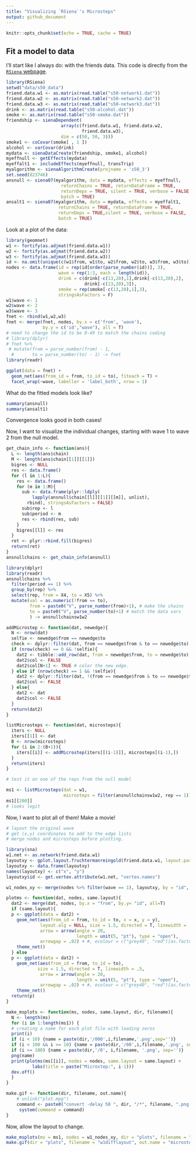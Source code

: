 ```yaml
---
title: "Visualizing `RSiena`'s Microsteps"
output: github_document
---
```


```r
knitr::opts_chunk$set(echo = TRUE, cache = TRUE)
```

## Fit a model to data

I'll start like I always do: with the friends data. This code is directly from the [`RSiena` webpage](https://www.stats.ox.ac.uk/~snijders/siena/Rscript02SienaVariableFormat.R). 

```r
library(RSiena)
setwd("data/s50_data")
friend.data.w1 <- as.matrix(read.table("s50-network1.dat"))
friend.data.w2 <- as.matrix(read.table("s50-network2.dat"))
friend.data.w3 <- as.matrix(read.table("s50-network3.dat"))
drink <- as.matrix(read.table("s50-alcohol.dat"))
smoke <- as.matrix(read.table("s50-smoke.dat"))
friendship <- sienaDependent(
                     array(c(friend.data.w1, friend.data.w2,
                             friend.data.w3),
                     dim = c(50, 50, 3)))
smoke1 <- coCovar(smoke[ , 1 ])
alcohol <- varCovar(drink)
mydata <- sienaDataCreate(friendship, smoke1, alcohol)
myeffnull <- getEffects(mydata)
myeffalt1 <- includeEffects(myeffnull, transTrip)
myalgorithm <- sienaAlgorithmCreate(projname = 's50_3')
set.seed(823746)
ansnull <- siena07(myalgorithm, data = mydata, effects = myeffnull,
	                 returnChains = TRUE, returnDataFrame = TRUE,
	                 returnDeps = TRUE, silent = TRUE, verbose = FALSE,
	                 batch = TRUE)
ansalt1 <- siena07(myalgorithm, data = mydata, effects = myeffalt1,
                    returnChains = TRUE, returnDataFrame = TRUE,
                    returnDeps = TRUE,silent = TRUE, verbose = FALSE,
                    batch = TRUE)
```

Look at a plot of the data: 

```r
library(geomnet)
w1 <- fortify(as.adjmat(friend.data.w1))
w2 <- fortify(as.adjmat(friend.data.w2))
w3 <- fortify(as.adjmat(friend.data.w3))
id <- na.omit(unique(c(w1$from, w1$to, w2$from, w2$to, w3$from, w3$to)))
nodes <- data.frame(id = rep(id[order(parse_number(id))], 3),
                    wave = rep(1:3, each = length(id)),
                    drink = c(drink[-c(13,20),1],drink[-c(13,20),2],
                              drink[-c(13,20),3]), 
                    smoke = rep(smoke[-c(13,20),1],3),
                    stringsAsFactors = F)
w1$wave <- 1
w2$wave <- 2
w3$wave <- 3
fnet <- rbind(w1,w2,w3)
fnet <- merge(fnet, nodes, by.x = c('from', 'wave'),
              by.y = c('id',"wave"), all = T)
# need to change the id to be 0-49 to match the chains coding
# library(dplyr)
# fnet %>% 
 # mutate(from = parse_number(from) - 1, 
  #       to = parse_number(to) - 1) -> fnet
library(readr)

ggplot(data = fnet) + 
  geom_net(aes(from_id = from, to_id = to), fiteach = T) + 
  facet_wrap(~wave, labeller = 'label_both', nrow = 1)
```

What do the fitted models look like?

```r
summary(ansnull)
summary(ansalt1)
```

Convergence looks good in both cases! 

Now, I want to visualize the individual changes, starting with wave 1 to wave 2 from the null model.

```r
get_chain_info <- function(ans){
  L <- length(ans$chain)
  M <- length(ans$chain[[1]][[1]])
  bigres <- NULL
  res <- data.frame()
  for (l in 1:L){
    res <- data.frame()
    for (m in 1:M){
      sub <- data.frame(plyr::ldply(
          lapply(ansnull$chain[[l]][[1]][[m]], unlist),
        rbind), stringsAsFactors = FALSE)
      sub$rep <- l
      sub$period <- m
      res <- rbind(res, sub)
    }
    bigres[[l]] <- res  
  }
  ret <- plyr::rbind.fill(bigres)
  return(ret)
}
ansnullchains <- get_chain_info(ansnull)
```

```r
library(dplyr)
library(readr)
ansnullchains %>% 
  filter(period == 1) %>% 
  group_by(rep) %>%
  select(rep, from = X4, to = X5) %>% 
  mutate(val = as.numeric(!from == to),
         from = paste0("V", parse_number(from)+1), # make the chains
         to = paste0("V", parse_number(to)+1) # match the data vars 
         ) -> ansnullchainsw1w2

addMicrostep <- function(dat, newedge){
  N <- nrow(dat)
  selfie <- newedge$from == newedge$to
  check <- dplyr::filter(dat, from == newedge$from & to == newedge$to)
  if (nrow(check) == 0 && !selfie){
    dat2 <- tibble::add_row(dat, from = newedge$from, to = newedge$to)
    dat2$col <- FALSE
    dat2$col[N+1] <- TRUE # color the new edge. 
  } else if (nrow(check) == 1 && !selfie){
    dat2 <- dplyr::filter(dat, !(from == newedge$from & to == newedge$to))
    dat2$col <- FALSE
  } else{
    dat2 <- dat
    dat2$col <- FALSE
  }
  return(dat2)
}

listMicrosteps <- function(dat, microsteps){
  iters <- NULL
  iters[[1]] <- dat
  B <- nrow(microsteps)
  for (i in 2:(B+1)){
    iters[[i]] <- addMicrostep(iters[[(i-1)]], microsteps[(i-1),])
  }
  return(iters)
}

# test it on one of the reps from the null model

ms1 <- listMicrosteps(dat = w1, 
                      microsteps = filter(ansnullchainsw1w2, rep == 1))
ms1[[200]]
# looks legit
```

Now, I want to plot all of them! Make a movie! 

```r
# layout the original wave
# get (x,y) coordinates to add to the edge lists
# merge nodes and microsteps before plotting. 

library(sna)
w1.net <- as.network(friend.data.w1)
layoutxy <- gplot.layout.fruchtermanreingold(friend.data.w1, layout.par = NULL)
layoutxy <- data.frame(layoutxy)
names(layoutxy) <- c("x", "y")
layoutxy$id <- get.vertex.attribute(w1.net, "vertex.names")

w1_nodes_xy <- merge(nodes %>% filter(wave == 1), layoutxy, by = "id", all = T)

plotms <- function(dat, nodes, same.layout){
  dat2 <- merge(dat, nodes, by.x = "from", by.y= "id", all=T)
  if (same.layout){
  p <- ggplot(data = dat2) + 
    geom_net(aes(from_id = from, to_id = to, x = x, y = y),
             layout.alg = NULL, size = 1.5, directed = T, linewidth = .5,
             arrow = arrow(angle = 20, 
                           length = unit(5, "pt"), type = "open"),
             arrowgap = .02) + #, ecolour = c("grey40", "red")[as.factor(dat2$col)]) + 
    theme_net() 
  } else 
  p <- ggplot(data = dat2) + 
    geom_net(aes(from_id = from, to_id = to),
            size = 1.5, directed = T, linewidth = .5,
             arrow = arrow(angle = 20, 
                           length = unit(5, "pt"), type = "open"),
             arrowgap = .02) + #, ecolour = c("grey40", "red")[as.factor(dat2$col)]) + 
    theme_net()
  return(p)
}

make_msplots <- function(ms, nodes, same.layout, dir, filename){
  N <- length(ms)
  for (i in 1:length(ms1)) {
  # creating a name for each plot file with leading zeros
  print(i)
  if (i < 10) {name = paste(dir,'/000',i,filename,'.png',sep='')}
  if (i < 100 && i >= 10) {name = paste(dir,'/00',i,filename,'.png', sep='')}
  if (i >= 100) {name = paste(dir,'/0', i,filename, '.png', sep='')}
  png(name)
  print(plotms(ms[[i]], nodes = nodes, same.layout = same.layout) + 
          labs(title = paste("Microstep:", i-1)))
  dev.off()
  } 
}

make.gif <- function(dir, filename, out.name){
    # unlink("plot.mpg")
    command <- paste0("convert -delay 50 ", dir, "/*", filename, ".png ", dir, "/", out.name, ".gif")
     system(command = command)
}
```

Now, allow the layout to change. 

```r
make_msplots(ms = ms1, nodes = w1_nodes_xy, dir = "plots", filename = "w1difflayout", same.layout = FALSE)
make.gif(dir = "plots", filename = "w1difflayout", out.name = "microsteps_difflo")

```